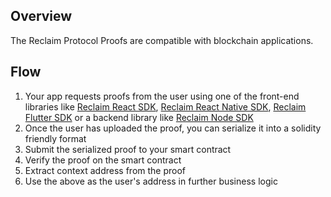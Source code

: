 ## Overview

The Reclaim Protocol Proofs are compatible with blockchain applications.

## Flow
1. Your app requests proofs from the user using one of the front-end libraries like [Reclaim React SDK](/js/frontend-example), [Reclaim React Native SDK](/react-native), [Reclaim Flutter SDK](/flutter) or a backend library like [Reclaim Node SDK](/js/backend-example)
2. Once the user has uploaded the proof, you can serialize it into a solidity friendly format
3. Submit the serialized proof to your smart contract
4. Verify the proof on the smart contract
5. Extract context address from the proof 
6. Use the above as the user's address in further business logic
